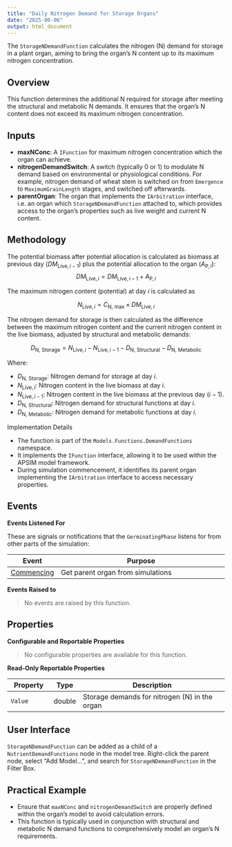 ```yaml
---
title: "Daily Nitrogen Demand for Storage Organs"
date: "2025-06-06"
output: html_document
---
```



The `StorageNDemandFunction` calculates the nitrogen (N) demand for storage in a plant organ, aiming to bring the organ's N content up to its maximum nitrogen concentration.

## Overview

This function determines the additional N required for storage after meeting the structural and metabolic N demands. It ensures that the organ's N content does not exceed its maximum nitrogen concentration.

## Inputs

- **maxNConc**: A `IFunction` for maximum nitrogen concentration which the organ can achieve.
- **nitrogenDemandSwitch**: A switch (typically 0 or 1) to modulate N demand based on environmental or physiological conditions. For example, nitrogen demand of wheat stem is switched on from `Emergence` to `MaximumGrainLength` stages, and switched off afterwards.
- **parentOrgan**: The organ that implements the `IArbitration` interface, i.e. an organ which `StorageNDemandFunction` attached to, which provides access to the organ's properties such as live weight and current N content.

## Methodology

The potential biomass after potential allocation is calculated as biomass at previous day ($DM_{\text{Live}, i-1}$) plus the potential allocation to the organ ($A_{\text{P}, i}$):
$$
DM_{\text{Live}, i} = DM_{\text{Live}, i-1} + A_{\text{P}, i}
$$

The maximum nitrogen content (potential) at day $i$ is calculated as 

$$
N_{\text{Live}, i} = C_{\text{N, max}} \times DM_{\text{Live}, i}
$$



The nitrogen demand for storage is then calculated as the difference between the maximum nitrogen content and the current nitrogen content in the live biomass, adjusted by structural and metabolic demands:


$$
D_{\text{N, Storage}} = N_{\text{Live}, i} - N_{\text{Live}, i-1} - D_{\text{N, Structural}} - D_{\text{N, Metabolic}}
$$

Where:

* $D_{\text{N, Storage}}$: Nitrogen demand for storage at day $i$.
* $N_{\text{Live}, i}$: Nitrogen content in the live biomass at day $i$.
* $N_{\text{Live}, i-1}$: Nitrogen content in the live biomass at the previous day ($i-1$). 
* $D_{\text{N, Structural}}$: Nitrogen demand for structural functions at day $i$.
* $D_{\text{N, Metabolic}}$: Nitrogen demand for metabolic functions at day $i$. 

Implementation Details

- The function is part of the `Models.Functions.DemandFunctions` namespace.
- It implements the `IFunction` interface, allowing it to be used within the APSIM model framework.
- During simulation commencement, it identifies its parent organ implementing the `IArbitration` interface to access necessary properties.


## Events 


**Events Listened For**

These are signals or notifications that the `GerminatingPhase` listens for from other parts of the simulation:

| Event          | Purpose                                                                                  |
|----------------|------------------------------------------------------------------------------------------|
| [Commencing](/docs/Models/Events/Commencing.qmd)   | Get parent organ from simulations |


**Events Raised to**

> No events are raised by this function.


## Properties


**Configurable and Reportable Properties**

> No configurable properties are available for this function.

**Read-Only Reportable Properties**

| Property             | Type    | Description                                                                 |
|----------------------|---------|-----------------------------------------------------------------------------|
| `Value`   | double  | Storage demands for nitrogen (N) in the organ                      |



## User Interface

`StorageNDemandFunction` can be added as a child of a `NutrientDemandFunctions` node in the model tree. Right-click the parent node, select "Add Model...", and search for `StorageNDemandFunction` in the Filter Box.



## Practical Example

- Ensure that `maxNConc` and `nitrogenDemandSwitch` are properly defined within the organ's model to avoid calculation errors.
- This function is typically used in conjunction with structural and metabolic N demand functions to comprehensively model an organ's N requirements.
